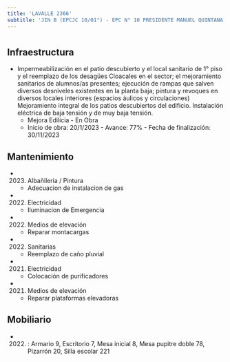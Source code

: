 ```yaml
---
title: 'LAVALLE 2366'
subtitle: 'JIN B (EPCJC 10/01°) - EPC N° 10 PRESIDENTE MANUEL QUINTANA - EPA N° 10 PRESIDENTE MANUEL QUINTANA'
---
```


#
## Infraestructura

* Impermeabilización en el patio descubierto y el local sanitario de 1° piso y el reemplazo de los desagües
Cloacales en el sector; el mejoramiento sanitarios de alumnos/as presentes; ejecución de rampas que salven diversos desniveles existentes en la planta baja;  pintura y revoques en diversos locales interiores (espacios áulicos y circulaciones)
Mejoramiento integral de los patios descubiertos del edificio. Instalación eléctrica de baja tensión y de muy baja tensión. 
    + Mejora Edilicia - En Obra 
    + Inicio de obra: 20/1/2023 - Avance: 77% - Fecha de finalización: 30/11/2023 






## Mantenimiento

*  (2023) Albañileria / Pintura 
    + Adecuacion de instalacion de gas

*  (2022) Electricidad 
    + Iluminacion de  Emergencia

*  (2022) Medios de elevación 
    + Reparar montacargas

*  (2022) Sanitarias 
    + Reemplazo de caño pluvial

*  (2021) Electricidad 
    + Colocación de purificadores

*  (2021) Medios de elevación 
    + Reparar plataformas elevadoras





## Mobiliario

*  (2022) : Armario 9, Escritorio 7, Mesa inicial 8, Mesa pupitre doble 78, Pizarrón 20, Silla escolar 221 



